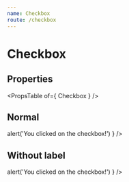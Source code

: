 ```yaml
---
name: Checkbox
route: /checkbox
---
```



# Checkbox

## Properties
<PropsTable of={ Checkbox } />

## Normal
<Playground>
    <Checkbox
        label={ 'I agree with the terms' }
        onClick={ () => alert('You clicked on the checkbox!') }
    />
</Playground>

## Without label
<Playground>
    <Checkbox onClick={ () => alert('You clicked on the checkbox!') } />
</Playground>
